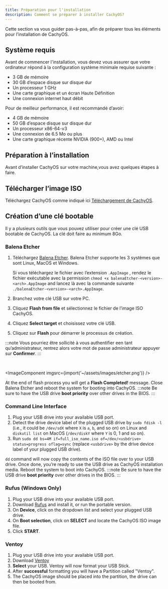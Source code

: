 ```yaml
---
title: Préparation pour l'installation
description: Comment se préparer à installer CachyOS?
---
```



Cette section va vous guider pas-à-pas, afin de préparer tous les éléments  pour l’installation de CachyOS.

## Système requis

Avant de commencer l'installation, vous devez vous assurer que votre ordinateur répond à la configuration système minimale requise suivante :

*   3 GB de mémoire
*   30 GB d’espace disque sur disque dur
*   Un processeur 1 GHz
*   Une carte graphique et un écran Haute Définition
*   Une connexion internet haut débit

Pour de meilleur performance, il est recommandé d’avoir:

*   4 GB de mémoire
*   50 GB d’espace disque sur disque dur
*   Un processeur  x86-64-v3
*   Une connexion de 6.5 Mo ou plus
*   Une carte graphique récente NVIDIA (900+), AMD ou Intel


## Préparation à l’installation

Avant d’installer CachyOS sur votre machine,vous avez quelques étapes à faire.

## Télécharger l’image ISO

Téléchargez CachyOS comme indiqué ici  [Téléchargement de CachyOS](/cachyos_basic/download/).

## Création d’une clé bootable

Il y a plusieurs outils que vous pouvez utiliser pour créer une clé USB bootable de CachyOS. La clé doit faire au minimum 8Go.

### Balena Etcher

<Steps>

1. Téléchargez  [Balena Etcher](https://etcher.balena.io/). Balena Etcher supporte les 3 systèmes  que sont Linux, MacOS et Windows.

   Si vous téléchargez le fichier avec l’extension `.AppImage` ,  rendez le fichier exécutable avec la permission  `chmod +x balenaEtcher-<version>-<arch>.AppImage` and lancez là avec la commande suivante `./balenaEtcher-<version>-<arch>.AppImage`.

2. Branchez votre clé USB sur votre PC.
3. Cliquez  **Flash from file** et sélectionnez le fichier de l’image ISO CachyOS.
4. Cliquez  **Select target** et choisissez votre clé USB.
5. Cliquez sur **Flash** pour démarrer le processus de création.

</Steps>

:::note
Vous pourriez être sollicité à vous authentifier een tant qu’administrateur, rentrez alors votre mot de passe administrateur appuyer sur **Confirmer**.
:::


<br />

<ImageComponent imgsrc={import('~/assets/images/etcher.png')} />

At the end of flash process you will get a **Flash Completed!** message. Close Balena Etcher and reboot the system for booting into CachyOS.
:::note
Be sure to have the USB drive **boot priority** over other drives in the BIOS.
:::

### Command Line Interface

<Steps>

1. Plug your USB drive into your available USB port.
2. Detect the drive device label of the plugged USB drive by `sudo fdisk -l` (i.e., it could be `/dev/sdX` where `X` is `a`, `b`, and so on) on Linux
and `diskutil list` on MacOS (`/dev/diskY` where `Y` is 0, 1 and so on).
3. Run `sudo dd bs=4M if=full_iso_name.iso of=/dev/<usbdrive> status=progress oflag=sync` (replace `<usbdrive>` by the drive device label of your plugged USB drive).

</Steps>

`dd` command will now copy the contents of the ISO file over to your USB drive. Once done, you’re ready to use the USB drive as CachyOS installation media. Reboot the system to boot into CachyOS.
:::note
Be sure to have the USB drive **boot priority** over other drives in the BIOS.
:::

### Rufus (Windows Only)

<Steps>

1. Plug your USB drive into your available USB port.
2. Download [Rufus](https://rufus.ie/) and install it, or run the portable version.
3. On **Device**, click on the dropdown list and select your plugged USB drive.
4. On **Boot selection**, click on **SELECT** and locate the CachyOS ISO image file.
5. Click **START**.

</Steps>

### Ventoy

<Steps>

1. Plug your USB drive into your available USB port.
2. Download [Ventoy](https://www.ventoy.net/en/download.html)
3. **Select** your USB. Ventoy will now format your USB Stick.
4. After **successful** formatting you will have a Partition called "Ventoy".
5. The CachyOS image should be placed into the partition, the drive can then be booted from.

</Steps>
